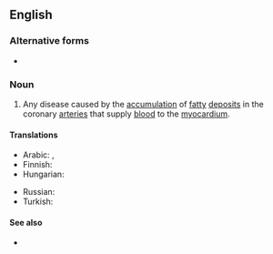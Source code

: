 ==English==
{{wikipedia}}

===Alternative forms===
* {{alter|en|CAD||abbreviation}}

===Noun===
{{en-noun|-}}

# {{lb|en|disease|cardiology}} Any disease caused by the [[accumulation]] of [[fatty]] [[deposit]]s in the coronary [[arteries]] that supply [[blood]] to the [[myocardium]].
#: {{syn|en|coronary heart disease|ischemic heart disease}}

====Translations====
{{trans-top|disease of the heart}}
* Arabic: {{t|ar|مَرَض الْقَلْب التَّاجِيّ|m}}, {{t|ar|دَاء الشَّرْيَان التَّاجِيّ|m}}
* Finnish: {{t+|fi|sepelvaltimotauti}}
* Hungarian: {{t|hu|koszorúér-betegség}}
{{trans-mid}}
* Russian: {{t|ru|корона́рная недоста́точность|f}}
* Turkish: {{t|tr|koroner arter hastalığı}}
{{trans-bottom}}

====See also====
* {{l|en|heart attack}}